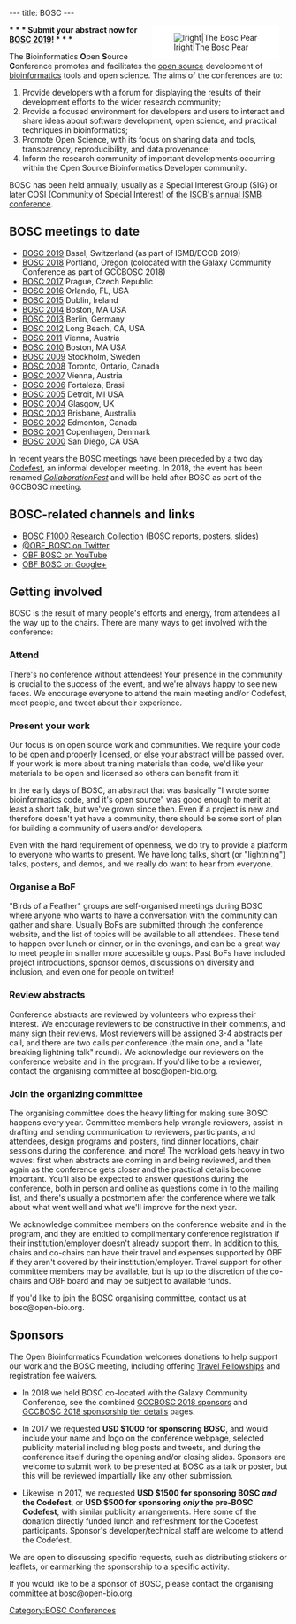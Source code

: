 ---
title: BOSC
---

<div style="float:right; maxwidth: 180px; margin-left:25px; margin-right:15px; background-color: #FFFFFF">[[Image:Pear.png|lright|The Bosc Pear]]</div>
<b>* * * Submit your abstract now for [[BOSC 2019]]! * * *</b>

The '''B'''ioinformatics '''O'''pen '''S'''ource '''C'''onference promotes and facilitates the [[wp:open source|open source]] development of [[wp:bioinformatics|bioinformatics]] tools and open science.  The aims of the conferences are to: 
# Provide developers with a forum for displaying the results of their development efforts to the wider research community; 
# Provide a focused environment for developers and users to interact and share ideas about software development, open science, and practical techniques in bioinformatics; 
# Promote Open Science, with its focus on sharing data and tools, transparency, reproducibility, and data provenance;
# Inform the research community of important developments occurring within the Open Source Bioinformatics Developer community.

BOSC has been held annually, usually as a Special Interest Group (SIG) or later COSI (Community of Special Interest) of the [http://www.iscb.org/ ISCB's annual ISMB conference].

== BOSC meetings to date ==

* [https://www.open-bio.org/events/bosc/ BOSC 2019] Basel, Switzerland (as part of ISMB/ECCB 2019)
* [[BOSC 2018]] Portland, Oregon (colocated with the Galaxy Community Conference as part of GCCBOSC 2018)
* [[BOSC 2017]] Prague, Czech Republic
* [[BOSC 2016]] Orlando, FL, USA
* [[BOSC 2015]] Dublin, Ireland
* [[BOSC 2014]] Boston, MA USA
* [[BOSC 2013]] Berlin, Germany
* [[BOSC 2012]] Long Beach, CA, USA
* [[BOSC 2011]] Vienna, Austria
* [[BOSC 2010]] Boston, MA USA
* [[BOSC 2009]] Stockholm, Sweden
* [[BOSC 2008]] Toronto, Ontario, Canada
* [[BOSC 2007]] Vienna, Austria
* [[BOSC 2006]] Fortaleza, Brasil
* [[BOSC 2005]] Detroit, MI USA
* [[BOSC 2004]] Glasgow, UK
* [[BOSC 2003]] Brisbane, Australia
* [[BOSC 2002]] Edmonton, Canada
* [[BOSC 2001]] Copenhagen, Denmark
* [[BOSC 2000]] San Diego, CA USA

In recent years the BOSC meetings have been preceded by a two day [[Codefest]], an informal developer meeting.  In 2018, the event has been renamed ''[https://galaxyproject.org/events/gccbosc2018/collaboration/ CollaborationFest]'' and will be held after BOSC as part of the GCCBOSC meeting.

== BOSC-related channels and links ==

* [http://f1000research.com/collections/BOSC BOSC F1000 Research Collection] (BOSC reports, posters, slides)
* [http://twitter.com/OBF_BOSC/ @OBF_BOSC on Twitter]
* [http://youtube.com/c/OBFBOSC OBF BOSC on YouTube]
* [http://google.com/+OBFBOSC OBF BOSC on Google+]

== Getting involved ==

BOSC is the result of many people's efforts and energy, from attendees all the way up to the chairs. There are many ways to get involved with the conference: 

=== Attend ===

There's no conference without attendees! Your presence in the community is crucial to the success of the event, and we're always happy to see new faces. We encourage everyone to attend the main meeting and/or Codefest, meet people, and tweet about their experience.

=== Present your work ===

Our focus is on open source work and communities. We require your code to be open and properly licensed, or else your abstract will be passed over. If your work is more about training materials than code, we'd like your materials to be open and licensed so others can benefit from it! 

In the early days of BOSC, an abstract that was basically "I wrote some bioinformatics code, and it's open source" was good enough to merit at least a short talk, but we've grown since then. Even if a project is new and therefore doesn't yet have a community, there should be some sort of plan for building a community of users and/or developers.

Even with the hard requirement of openness, we do try to provide a platform to everyone who wants to present. We have long talks, short (or "lightning") talks, posters, and demos, and we really do want to hear from everyone.

=== Organise a BoF===

"Birds of a Feather" groups are self-organised meetings during BOSC where anyone who wants to have a conversation with the community can gather and share. Usually BoFs are submitted through the conference website, and the list of topics will be available to all attendees. These tend to happen over lunch or dinner, or in the evenings, and can be a great way to meet people in smaller more accessible groups. Past BoFs have included project introductions, sponsor demos, discussions on diversity and inclusion, and even one for people on twitter!

=== Review abstracts ===

Conference abstracts are reviewed by volunteers who express their interest. We encourage reviewers to be constructive in their comments, and many sign their reviews. Most reviewers will be assigned 3-4 abstracts per call, and there are two calls per conference (the main one, and a "late breaking lightning talk" round). We acknowledge our reviewers on the conference website and in the program. If you'd like to be a reviewer, contact the organising committee at bosc@open-bio.org. 

=== Join the organizing committee ===

The organising committee does the heavy lifting for making sure BOSC happens every year. Committee members help wrangle reviewers, assist in drafting and sending communication to reviewers, participants, and attendees, design programs and posters, find dinner locations, chair sessions during the conference, and more! The workload gets heavy in two waves: first when abstracts are coming in and being reviewed, and then again as the conference gets closer and the practical details become important. You'll also be expected to answer questions during the conference, both in person and online as questions come in to the mailing list, and there's usually a postmortem after the conference where we talk about what went well and what we'll improve for the next year. 

We acknowledge committee members on the conference website and in the program, and they are entitled to complimentary conference registration if their institution/employer doesn't already support them. In addition to this, chairs and co-chairs can have their travel and expenses supported by OBF if they aren't covered by their institution/employer. Travel support for other committee members may be available, but is up to the discretion of the co-chairs and OBF board and may be subject to available funds. 

If you'd like to join the BOSC organising committee, contact us at bosc@open-bio.org.

== Sponsors ==

The Open Bioinformatics Foundation welcomes donations to help support our work and the BOSC meeting, including offering [https://github.com/OBF/obf-docs/blob/master/Travel_fellowships.md Travel Fellowships] and registration fee waivers.

* In 2018 we held BOSC co-located with the Galaxy Community Conference, see the combined [https://gccbosc2018.sched.com/directory/sponsors GCCBOSC 2018 sponsors] and [https://galaxyproject.org/events/gccbosc2018/sponsors/ GCCBOSC 2018 sponsorship tier details] pages.

* In 2017 we requested '''USD $1000 for sponsoring BOSC''', and would include your name and logo on the conference webpage, selected publicity material including blog posts and tweets, and during the conference itself during the opening and/or closing slides. Sponsors are welcome to submit work to be presented at BOSC as a talk or poster, but this will be reviewed impartially like any other submission.

* Likewise in 2017, we requested '''USD $1500 for sponsoring BOSC ''and'' the Codefest''', or '''USD $500 for sponsoring ''only'' the pre-BOSC Codefest''', with similar publicity arrangements. Here some of the donation directly funded lunch and refreshment for the Codefest participants. Sponsor's developer/technical staff are welcome to attend the Codefest.

We are open to discussing specific requests, such as distributing stickers or leaflets, or earmarking the sponsorship to a specific activity.

If you would like to be a sponsor of BOSC, please contact the organising committee at bosc@open-bio.org.

[[Category:BOSC Conferences]]